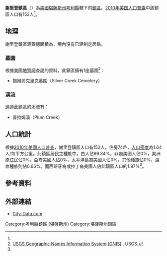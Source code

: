 {{noteTA
|G1=USState
}}
{{Infobox settlement
|official_name = 謝里登鎮區
|native_name = Sheridan Township
|settlement_type = 鎮區
|image_map = Map highlighting Sheridan Township, Cowley County, Kansas.svg
|map_caption = 謝里登鎮區在考利縣的位置
|coordinates_display = inline,title
|coordinates_region = US-KS
|subdivision_type = [[世界政區索引|國家]]
|subdivision_name = [[美国|美国]]
|subdivision_type1 = [[美國行政區劃|州]]
|subdivision_name1 = [[堪薩斯州|堪薩斯州]]
|subdivision_type2 = [[堪薩斯州行政區劃|縣]]
|subdivision_name2 = [[考利縣_(堪薩斯州)|考利縣]]
|area_total_km2 = 92.59
|area_land_km2 = 92.58
|area_water_km2 = 0.01
|area_total_sq_mi =
|area_land_sq_mi =
|area_water_sq_mi =
|area_water_percent = 0.01
|population_as_of = [[2010年美国人口普查|2010]]
|population_footnotes = <ref name="Census 2010">{{cite web| url=http://factfinder2.census.gov| title=Race, Hispanic or Latino, Age, and Housing Occupancy: 2010 Census Redistricting Data, Sheridan township, Cowley County, Kansas| publisher=U.S. Census Bureau, American FactFinder 2| accessdate=2016-05-27| archive-date=2013-09-11| archive-url=https://web.archive.org/web/20130911234518/http://factfinder2.census.gov/| dead-url=no}}</ref>
|population_total = 152
|population_density_km2 = auto
|elevation_footnotes = 
|elevation_m = 386
|elevation_ft = 1266
|latd = 37
|latm = 16
|lats = 14
|latNS = N
|longd = 96
|longm = 46
|longs = 52
|longEW = W
|postal_code_type =
|postal_code = 
|blank_name = [[聯邦資料處理標準|FIPS代碼]]
|blank_info = 20-64650
|blank1_name = [[地名信息系统|GNIS編號]] 
|blank1_info = [http://geonames.usgs.gov/pls/gnispublic/f?p=gnispq:3:::NO::P3_FID:0469580 0469580]
|website = 
|footnotes = 
}}

'''謝里登鎮區'''（{{lang-en|'''Sheridan Township'''}}）為[[美國|美國]][[堪薩斯州|堪薩斯州]][[考利縣_(堪薩斯州)|考利縣]]轄下的[[行政鎮區|鎮區]]。[[2010年美国人口普查|2010年美国人口普查]]中該鎮區人口有152人<ref name="Census 2010"/>。

==地理==
謝里登鎮區涵蓋總面積為{{convert|92.59|km2|sqmi}}，境內沒有已建制定居點。

===墓園===
根據[[美國地質調查局|美國地質調查局]]的資料，此鎮區擁有1座墓園<ref>[http://geonames.usgs.gov/domestic/index.html USGS Geographic Names Information System (GNIS)] {{Wayback|url=http://geonames.usgs.gov/domestic/index.html |date=20190428150204 }}. USGS.</ref>：
*錫爾弗克里克墓園（Silver Creek Cemetery）

===溪流===
通過此鎮區的溪流有：
*普拉姆溪（Plum Creek）

==人口統計==
根據[[2010年美國人口普查|2010年美國人口普查]]，謝里登鎮區人口有152人，住房74戶，[[人口密度|人口密度]]為1.64人/每平方公里。此鎮區居民之種族中，白人佔99.34%，非裔美國人佔0%，美洲原住民佔0%，亞裔美國人佔0%，太平洋島裔美國人佔0%，其他種族佔0%，混血種族則佔0.66%。而西班牙裔或拉丁裔美國人佔此鎮區人口的1.97%<ref name="Census 2010"/>。

==參考資料==
{{reflist}}

==外部連結==
*[http://www.city-data.com/township/Sheridan-Cowley-KS.html City-Data.com]{{Wayback|url=http://www.city-data.com/township/Sheridan-Cowley-KS.html |date=20160303170026 }}

{{考利縣 (堪薩斯州)}}

{{DEFAULTSORT:Sheridan}}
[[Category:考利縣鎮區_(堪薩斯州)|Category:考利縣鎮區 (堪薩斯州)]]
[[Category:堪薩斯州鎮區|Category:堪薩斯州鎮區]]